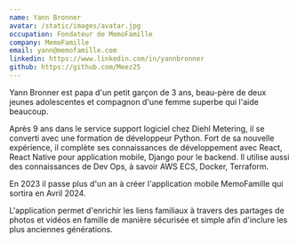 ```yaml
---
name: Yann Bronner
avatar: /static/images/avatar.jpg
occupation: Fondateur de MemoFamille
company: MemoFamille
email: yann@memofamille.com
linkedin: https://www.linkedin.com/in/yannbronner
github: https://github.com/Meez25
---
```


Yann Bronner est papa d'un petit garçon de 3 ans, beau-père de deux jeunes adolescentes et compagnon d'une femme superbe qui l'aide beaucoup.

Après 9 ans dans le service support logiciel chez Diehl Metering, il se converti avec une formation de développeur Python. 
Fort de sa nouvelle expérience, il complète ses connaissances de développement avec React, React Native pour application mobile, Django pour le backend. Il utilise aussi des connaissances de Dev Ops, à savoir AWS ECS, Docker, Terraform.

En 2023 il passe plus d'un an à créer l'application mobile MemoFamille qui sortira en Avril 2024.

L'application permet d'enrichir les liens familiaux à travers des partages de photos et vidéos en famille de manière sécurisée et simple afin d'inclure les plus anciennes générations.
